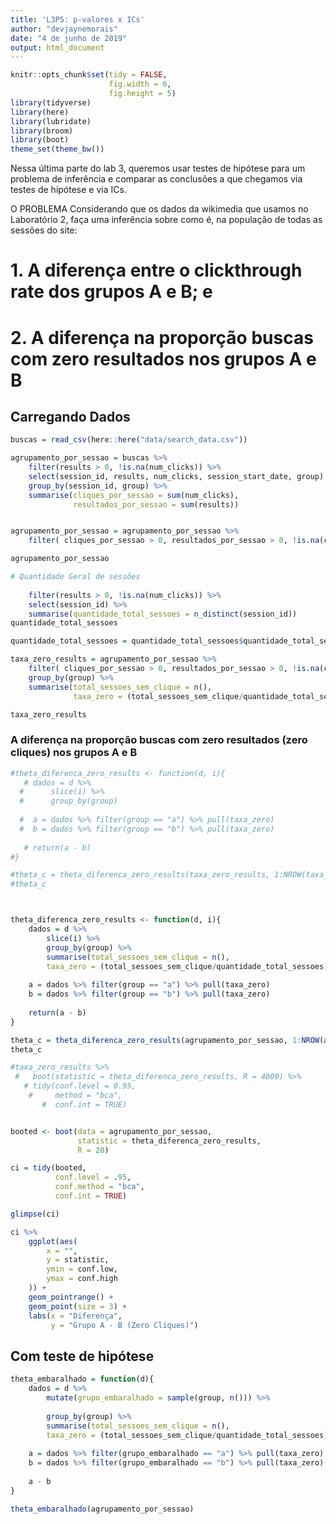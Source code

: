 ```yaml
---
title: 'L3P5: p-valores x ICs'
author: "devjaynemorais"
date: "4 de junho de 2019"
output: html_document
---
```


```r
knitr::opts_chunk$set(tidy = FALSE,
                      fig.width = 6,
                      fig.height = 5)
library(tidyverse)
library(here)
library(lubridate)
library(broom)
library(boot)
theme_set(theme_bw())

```

Nessa última parte do lab 3, queremos usar testes de hipótese para um problema de inferência e comparar as conclusões a que chegamos via testes de hipótese e via ICs.

O PROBLEMA
Considerando que os dados da wikimedia que usamos no Laboratório 2, faça uma inferência sobre como é, na população de todas as sessões do site: 

# 1. A diferença entre o clickthrough rate dos grupos A e B; e



# 2. A diferença na proporção buscas com zero resultados nos grupos A e B


## Carregando Dados

```r
buscas = read_csv(here::here("data/search_data.csv"))
```

```r

agrupamento_por_sessao = buscas %>% 
    filter(results > 0, !is.na(num_clicks)) %>%
    select(session_id, results, num_clicks, session_start_date, group) %>%
    group_by(session_id, group) %>%
    summarise(cliques_por_sessao = sum(num_clicks),
              resultados_por_sessao = sum(results))


agrupamento_por_sessao = agrupamento_por_sessao %>%
    filter( cliques_por_sessao > 0, resultados_por_sessao > 0, !is.na(cliques_por_sessao), !is.na(resultados_por_sessao))

agrupamento_por_sessao

# Quantidade Geral de sessões
                                                                                                    quantidade_total_sessoes = buscas %>%
    filter(results > 0, !is.na(num_clicks)) %>%
    select(session_id) %>%
    summarise(quantidade_total_sessoes = n_distinct(session_id)) 
quantidade_total_sessoes

quantidade_total_sessoes = quantidade_total_sessoes$quantidade_total_sessoes

taxa_zero_results = agrupamento_por_sessao %>%
    filter( cliques_por_sessao > 0, resultados_por_sessao > 0, !is.na(cliques_por_sessao), !is.na(resultados_por_sessao)) %>%
    group_by(group) %>%
    summarise(total_sessoes_sem_clique = n(),
              taxa_zero = (total_sessoes_sem_clique/quantidade_total_sessoes)*100) 

taxa_zero_results

```


###  A diferença na proporção buscas com zero resultados (zero cliques) nos grupos A e B

```r
#theta_diferenca_zero_results <- function(d, i){
   # dados = d %>% 
  #      slice(i) %>% 
  #      group_by(group) 
    
  #  a = dados %>% filter(group == "a") %>% pull(taxa_zero)
  #  b = dados %>% filter(group == "b") %>% pull(taxa_zero)
    
   # return(a - b)
#}

#theta_c = theta_diferenca_zero_results(taxa_zero_results, 1:NROW(taxa_zero_results))
#theta_c



theta_diferenca_zero_results <- function(d, i){
    dados = d %>% 
        slice(i) %>% 
        group_by(group) %>%
        summarise(total_sessoes_sem_clique = n(),
        taxa_zero = (total_sessoes_sem_clique/quantidade_total_sessoes))
    
    a = dados %>% filter(group == "a") %>% pull(taxa_zero)
    b = dados %>% filter(group == "b") %>% pull(taxa_zero)
    
    return(a - b)
}

theta_c = theta_diferenca_zero_results(agrupamento_por_sessao, 1:NROW(agrupamento_por_sessao))
theta_c
```

```r

#taxa_zero_results %>% 
 #   boot(statistic = theta_diferenca_zero_results, R = 4000) %>% 
   # tidy(conf.level = 0.95, 
    #     method = "bca",
       #  conf.int = TRUE)


booted <- boot(data = agrupamento_por_sessao, 
               statistic = theta_diferenca_zero_results, 
               R = 20)

ci = tidy(booted, 
          conf.level = .95,
          conf.method = "bca",
          conf.int = TRUE)

glimpse(ci)
```
```r
ci %>%
    ggplot(aes(
        x = "",
        y = statistic,
        ymin = conf.low,
        ymax = conf.high
    )) +
    geom_pointrange() +
    geom_point(size = 3) + 
    labs(x = "Diferença", 
         y = "Grupo A - B (Zero Cliques)")
```


## Com teste de hipótese


```r
theta_embaralhado = function(d){
    dados = d %>% 
        mutate(grupo_embaralhado = sample(group, n())) %>% 
    
        group_by(group) %>%
        summarise(total_sessoes_sem_clique = n(),
        taxa_zero = (total_sessoes_sem_clique/quantidade_total_sessoes))
    
    a = dados %>% filter(grupo_embaralhado == "a") %>% pull(taxa_zero)
    b = dados %>% filter(grupo_embaralhado == "b") %>% pull(taxa_zero)
    
    a - b
}

theta_embaralhado(agrupamento_por_sessao)
```

